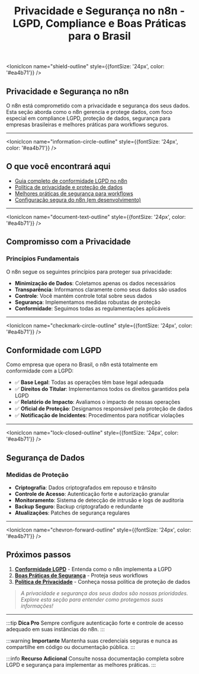 ﻿---
sidebar_position: 1
title: Privacidade e Segurança no n8n - LGPD, Compliance e Boas Práticas para o Brasil
description: Aprenda sobre privacidade, segurança de dados, compliance LGPD e melhores práticas para proteger workflows e dados no n8n, com foco no mercado brasileiro.
keywords: [n8n, privacidade, segurança, lgpd, compliance, proteção de dados, segurança de dados n8n, boas práticas de privacidade, workflows seguros, compliance LGPD, segurança workflows n8n]
---

<IonicIcon name="shield-outline" style={{fontSize: '24px', color: '#ea4b71'}} />

## Privacidade e Segurança no n8n

O n8n está comprometido com a privacidade e segurança dos seus dados. Esta seção aborda como o n8n gerencia e protege dados, com foco especial em compliance LGPD, proteção de dados, segurança para empresas brasileiras e melhores práticas para workflows seguros.

---

<IonicIcon name="information-circle-outline" style={{fontSize: '24px', color: '#ea4b71'}} />

## O que você encontrará aqui

- [Guia completo de conformidade LGPD no n8n](./lgpd-compliance)
- [Política de privacidade e proteção de dados](./privacy)
- [Melhores práticas de segurança para workflows](./security-best-practices)
- [Configuração segura do n8n (em desenvolvimento)](./security-best-practices)

---

<IonicIcon name="document-text-outline" style={{fontSize: '24px', color: '#ea4b71'}} />

## Compromisso com a Privacidade

### Princípios Fundamentais

O n8n segue os seguintes princípios para proteger sua privacidade:

- **Minimização de Dados**: Coletamos apenas os dados necessários
- **Transparência**: Informamos claramente como seus dados são usados
- **Controle**: Você mantém controle total sobre seus dados
- **Segurança**: Implementamos medidas robustas de proteção
- **Conformidade**: Seguimos todas as regulamentações aplicáveis

---

<IonicIcon name="checkmark-circle-outline" style={{fontSize: '24px', color: '#ea4b71'}} />

## Conformidade com LGPD

Como empresa que opera no Brasil, o n8n está totalmente em conformidade com a LGPD:

- ✅ **Base Legal**: Todas as operações têm base legal adequada
- ✅ **Direitos do Titular**: Implementamos todos os direitos garantidos pela LGPD
- ✅ **Relatório de Impacto**: Avaliamos o impacto de nossas operações
- ✅ **Oficial de Proteção**: Designamos responsável pela proteção de dados
- ✅ **Notificação de Incidentes**: Procedimentos para notificar violações

---

<IonicIcon name="lock-closed-outline" style={{fontSize: '24px', color: '#ea4b71'}} />

## Segurança de Dados

### Medidas de Proteção

- **Criptografia**: Dados criptografados em repouso e trânsito
- **Controle de Acesso**: Autenticação forte e autorização granular
- **Monitoramento**: Sistema de detecção de intrusão e logs de auditoria
- **Backup Seguro**: Backup criptografado e redundante
- **Atualizações**: Patches de segurança regulares

---

<IonicIcon name="chevron-forward-outline" style={{fontSize: '24px', color: '#ea4b71'}} />

## Próximos passos

1. **[Conformidade LGPD](./lgpd-compliance)** - Entenda como o n8n implementa a LGPD
2. **[Boas Práticas de Segurança](./security-best-practices)** - Proteja seus workflows
3. **[Política de Privacidade](./privacy)** - Conheça nossa política de proteção de dados

> *A privacidade e segurança dos seus dados são nossas prioridades. Explore esta seção para entender como protegemos suas informações!*

---

:::tip **Dica Pro**
Sempre configure autenticação forte e controle de acesso adequado em suas instâncias do n8n.
:::

:::warning **Importante**
Mantenha suas credenciais seguras e nunca as compartilhe em código ou documentação pública.
:::

:::info **Recurso Adicional**
Consulte nossa documentação completa sobre LGPD e segurança para implementar as melhores práticas.
:::
